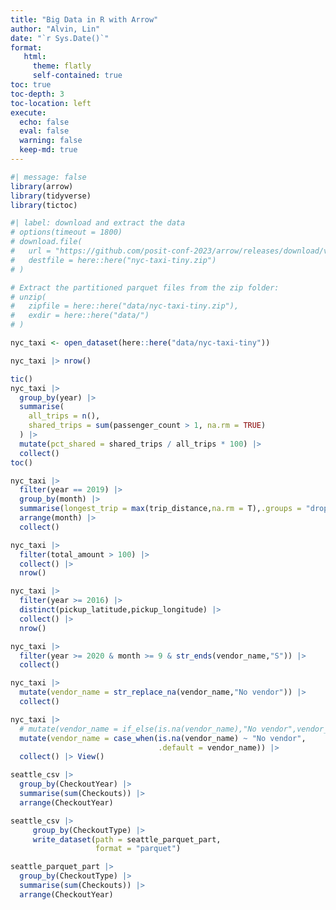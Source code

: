 ```yaml
---
title: "Big Data in R with Arrow"
author: "Alvin, Lin"
date: "`r Sys.Date()`"
format:
   html:
     theme: flatly
     self-contained: true
toc: true
toc-depth: 3
toc-location: left
execute:
  echo: false
  eval: false
  warning: false 
  keep-md: true
---
```


<!-- https://posit-conf-2023.github.io/arrow/ -->
<!-- https://github.com/posit-conf-2023 -->

```r
#| message: false
library(arrow)
library(tidyverse)
library(tictoc)
```

```r
#| label: download and extract the data
# options(timeout = 1800)
# download.file(
#   url = "https://github.com/posit-conf-2023/arrow/releases/download/v0.1.0/nyc-taxi-tiny.zip",
#   destfile = here::here("nyc-taxi-tiny.zip")
# )

# Extract the partitioned parquet files from the zip folder:
# unzip(
#   zipfile = here::here("data/nyc-taxi-tiny.zip"),
#   exdir = here::here("data/")
# )
```

```r
nyc_taxi <- open_dataset(here::here("data/nyc-taxi-tiny"))
```

```r
nyc_taxi |> nrow()
```

```r
tic()
nyc_taxi |>
  group_by(year) |>
  summarise(
    all_trips = n(),
    shared_trips = sum(passenger_count > 1, na.rm = TRUE)
  ) |>
  mutate(pct_shared = shared_trips / all_trips * 100) |>
  collect()
toc()
```

```r
nyc_taxi |> 
  filter(year == 2019) |> 
  group_by(month) |> 
  summarise(longest_trip = max(trip_distance,na.rm = T),.groups = "drop") |> 
  arrange(month) |> 
  collect()
```

```r
nyc_taxi |> 
  filter(total_amount > 100) |> 
  collect() |> 
  nrow()
```

```r
nyc_taxi |> 
  filter(year >= 2016) |> 
  distinct(pickup_latitude,pickup_longitude) |>
  collect() |> 
  nrow()
```

```r
nyc_taxi |> 
  filter(year >= 2020 & month >= 9 & str_ends(vendor_name,"S")) |> 
  collect()
```

```r
nyc_taxi |> 
  mutate(vendor_name = str_replace_na(vendor_name,"No vendor")) |> 
  collect()
```

```r
nyc_taxi |> 
  # mutate(vendor_name = if_else(is.na(vendor_name),"No vendor",vendor_name)) |> 
  mutate(vendor_name = case_when(is.na(vendor_name) ~ "No vendor",
                                 .default = vendor_name)) |> 
  collect() |> View()
```

```r
seattle_csv |> 
  group_by(CheckoutYear) |> 
  summarise(sum(Checkouts)) |> 
  arrange(CheckoutYear)
```

```r
seattle_csv |>
     group_by(CheckoutType) |>
     write_dataset(path = seattle_parquet_part,
                   format = "parquet")
```

```r
seattle_parquet_part |> 
  group_by(CheckoutType) |> 
  summarise(sum(Checkouts)) |> 
  arrange(CheckoutYear)
```
